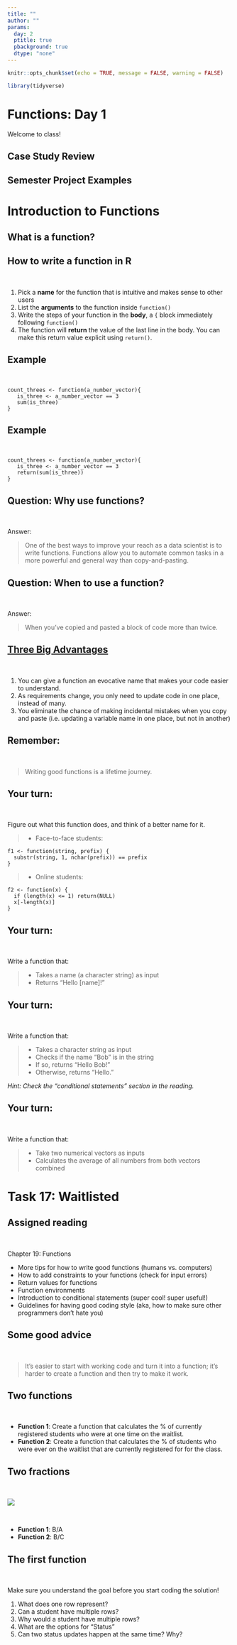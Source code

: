 ```yaml
---
title: ""
author: ""
params:
  day: 2
  ptitle: true
  pbackground: true
  dtype: "none"
---
```


```r
knitr::opts_chunk$set(echo = TRUE, message = FALSE, warning = FALSE)

library(tidyverse)
```

# Functions: Day 1 {data-background=#e8c35d}

Welcome to class!

## Case Study Review

## Semester Project Examples

# Introduction to Functions {data-background=#e8c35d}

## What is a function?

## How to write a function in R

<br>

1. Pick a **name** for the function that is intuitive and makes sense to other users
2. List the **arguments** to the function inside `function()`
3. Write the steps of your function in the **body**, a `{` block immediately following `function()`
4. The function will **return** the value of the last line in the body. You can make this return value explicit using `return()`.

## Example

<br>

```
count_threes <- function(a_number_vector){
   is_three <- a_number_vector == 3
   sum(is_three)
}
```

## Example

<br>

```
count_threes <- function(a_number_vector){
   is_three <- a_number_vector == 3
   return(sum(is_three))
}
```

## Question: Why use functions?

<br>

Answer:

> One of the best ways to improve your reach as a data scientist is to write functions. Functions allow you to automate common tasks in a more powerful and general way than copy-and-pasting.

## Question: When to use a function?

<br>

Answer: 

> When you've copied and pasted a block of code more than twice.

## [Three Big Advantages](https://r4ds.had.co.nz/functions.html)

<br>

1. You can give a function an evocative name that makes your code easier to understand.
2. As requirements change, you only need to update code in one place, instead of many.
3. You eliminate the chance of making incidental mistakes when you copy and paste (i.e. updating a variable name in one place, but not in another)

## Remember:

<br>

> Writing good functions is a lifetime journey.

<!-------------------------------------------

## The `return()` value

<br>

## Example

<br>

```
```

## Using `if` and `else` in a function

<br>

## Example

<br>

```
```
----------------------------------------------------->

## Your turn:

<br>

Figure out what this function does, and think of a better name for it.

>- Face-to-face students:

```
f1 <- function(string, prefix) {
  substr(string, 1, nchar(prefix)) == prefix
}
```

>- Online students:

```
f2 <- function(x) {
  if (length(x) <= 1) return(NULL)
  x[-length(x)]
}
```

## Your turn:

<br>

Write a function that:

> - Takes a name (a character string) as input
> - Returns "Hello [name]!"

## Your turn:

<br>

Write a function that:

> - Takes a character string as input
> - Checks if the name "Bob" is in the string
> - If so, returns "Hello Bob!"
> - Otherwise, returns "Hello."

*Hint: Check the "conditional statements" section in the reading.*

## Your turn:

<br>

Write a function that:

> - Take two numerical vectors as inputs
> - Calculates the average of all numbers from both vectors combined



# Task 17: Waitlisted {data-background=#e8c35d}

## Assigned reading

<br>

Chapter 19: Functions

- More tips for how to write good functions (humans vs. computers)
- How to add constraints to your functions (check for input errors)
- Return values for functions
- Function environments
- Introduction to conditional statements (super cool! super useful!)
- Guidelines for having good coding style (aka, how to make sure other programmers don't hate you)

## Some good advice

<br>

> It's easier to start with working code and turn it into a function; it's harder to create a function and then try to make it work.

## Two functions

<br>

- **Function 1**: Create a function that calculates the % of currently registered students who were at one time on the waitlist.
- **Function 2**: Create a function that calculates the % of students who were ever on the waitlist that are currently registered for for the class.

## Two fractions

<br>

![](images/functions_venn.PNG)

<br>

- **Function 1**: B/A
- **Function 2**: B/C

## The first function

<br>

Make sure you understand the goal before you start coding the solution!

1. What does one row represent?
1. Can a student have multiple rows?
1. Why would a student have multiple rows?
1. What are the options for "Status"
1. Can two status updates happen at the same time? Why?